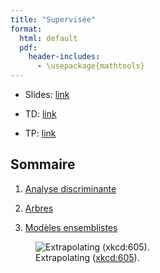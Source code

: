 ```yaml
---
title: "Supervisée"
format:
  html: default
  pdf: 
    header-includes: 
      - \usepackage{mathtools}
--- 
```


* Slides: [link](../slides/05-supervised-slides.qmd)

* TD: [link](../td/05-supervised-td.qmd)

* TP: [link](../td/05-supervised-tp.qmd)

## Sommaire

1. [Analyse discriminante](./supervised/01-discriminant.qmd)

2. [Arbres](./supervised/02-tree.qmd)

3. [Modèles ensemblistes](./supervised/03-ensemble.qmd)



![Extrapolating ([xkcd:605](https://xkcd.com/605/)).](../include/extrapolating.png)

